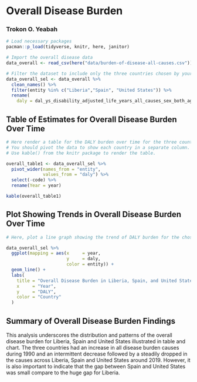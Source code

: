 

# Overall Disease Burden
### Trokon O. Yeabah




```r
# Load necessary packages
pacman::p_load(tidyverse, knitr, here, janitor)

# Import the overall disease data
data_overall <- read_csv(here("data/burden-of-disease-all-causes.csv"))
```

```r
# Filter the dataset to include only the three countries chosen by your group.
data_overall_sel <- data_overall %>% 
  clean_names() %>% 
  filter(entity %in% c("Liberia","Spain", "United States")) %>% 
  rename(
    daly = dal_ys_disability_adjusted_life_years_all_causes_sex_both_age_age_standardized_rate)

```


## Table of Estimates for Overall Disease Burden Over Time

```r
# Here render a table for the DALY burden over time for the three countries. 
# You should pivot the data to show each country in a separate column.
# Use kable() from the knitr package to render the table.

overall_table1 <- data_overall_sel %>% 
  pivot_wider(names_from = "entity",
              values_from = "daly") %>% 
  select(-code) %>% 
  rename(Year = year)

kable(overall_table1)
```

## Plot Showing Trends in Overall Disease Burden Over Time

```r
# Here, plot a line graph showing the trend of DALY burden for the chosen countries over time. You can use ggplot2 to create this plot. Each country's line should be a different color.

data_overall_sel %>% 
  ggplot(mapping = aes(x     = year,
                       y     = daly,
                       color = entity)) +
  geom_line() +
  labs(
    title = "Overall Disease Burden in Liberia, Spain, and United States, 1990 - 2019",
    x     = "Year",
    y     = "DALY",
    color = "Country"
  )

```

## Summary of Overall Disease Burden Findings

This analysis underscores the distribution and patterns of the overall disease burden for Liberia, Spain and United States illustrated in table and chart. The three countries had an increase in all disease burden causes during 1990 and an intermittent decrease followed by a steadily dropped in the causes across Liberia, Spain and United States around 2019. However, it is also important to indicate that the gap between Spain and United States was small compare to the huge gap for Liberia. 

